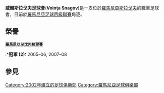{{Infobox football club
|clubname      = 威爾斯拉戈夫足球會
|image         = <!-- 檔案不存在 [[File:FC_Snagov.png|150px]] ，可從英文維基百科取得 -->
|fullname      = Asociaţia Sportivă Voinţa Snagov
|nickname      =
|shortname     =
|founded       = {{start date and age|df=yes|2002}}
|ground        = [[Stadionul_Snagov|Stadionul Snagov]]
|capacity      = 2,000
|owner         =
|chairman      =
|manager       = [[Marin_Dună|Marin Dună]]
|league   = [[羅馬尼亞足球丙級聯賽|羅馬尼亞足球丙級聯賽]]
|season = 2014–15
|position = [[羅馬尼亞足球丙級聯賽|羅馬尼亞足球丙級聯賽]], '''12'''
|website       =
|kit_alt1      =
|pattern_la1   =
|pattern_b1    =
|pattern_ra1   =
|pattern_sh1   = _white border
|pattern_so1   =
|leftarm1      = CC0000
|body1         = CC0000
|rightarm1     = CC0000
|shorts1       = CC0000
|socks1        = CC0000
|kit_alt2      =
|pattern_la2   =
|pattern_b2    =
|pattern_ra2   =
|pattern_sh2   = _red stripes
|pattern_so2   = _redtop
|leftarm2      = FFFFFF
|body2         = FFFFFF
|rightarm2     = FFFFFF
|shorts2       = FFFFFF
|socks2        = FFFFFF
}}

'''威爾斯拉戈夫足球會'''('''Voinţa Snagov''')是一支位於[[羅馬尼亞|羅馬尼亞]][[斯拉戈夫|斯拉戈夫]]的職業足球會，目前於[[羅馬尼亞足球丙級聯賽|羅馬尼亞足球丙級聯賽]]角逐。

==榮譽==
 '''[[羅馬尼亞足球丙級聯賽|羅馬尼亞足球丙級聯賽]]'''
:*'''冠軍 (2):''' 2005–06, 2007–08

==參見==
<references/>

[[Category:2002年建立的足球俱樂部|Category:2002年建立的足球俱樂部]]
[[Category:羅馬尼亞足球俱樂部|Category:羅馬尼亞足球俱樂部]]